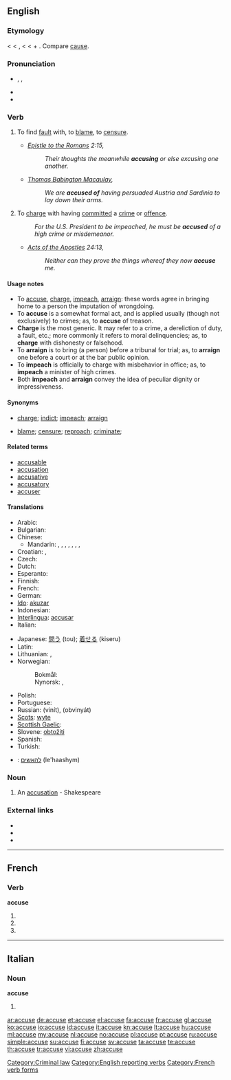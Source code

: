 {{also|accusé}}
==English==
{{webster}}

===Etymology===
< {{etyl|enm}} < {{etyl|fro}} {{term|acuser}}, {{etyl|fr}} {{term|accuser}} < {{etyl|la}} {{term|accusare||to call to account, accuse}} < {{term|ad||to}} + {{term|causa||cause, reason, account, lawsuit}}. Compare [[cause]].

===Pronunciation===
* {{enPR|əkyo͞ozʹ}}, {{IPA|/əˈkjuːz/}}, {{SAMPA|/@"kju:z/}}
* {{audio|En-us-accuse.ogg|Audio (US)}}
* {{rhymes|uːz}}

===Verb===
{{en-verb|accus|ing}}

# {{transitive}} To find [[fault]] with, to [[blame]], to [[censure]].
#* ''[[w:Epistle to the Romans|Epistle to the Romans]] 2:15,''
#*: ''Their thoughts the meanwhile '''accusing''' or else excusing one another.''
#* ''[[w:Thomas Babington Macaulay, 1st Baron Macaulay|Thomas Babington Macaulay]],''
#*: ''We are '''accused of''' having persuaded Austria and Sardinia to lay down their arms.''
# {{transitive}} To [[charge]] with having [[commit]]ted a [[crime]] or [[offence]].
#: ''For the U.S. President to be impeached, he must be '''accused''' of a high crime or misdemeanor.''
#* ''[[w:Acts of the Apostles|Acts of the Apostles]] 24:13,''
#*: ''Neither can they prove the things whereof they now '''accuse''' me.''

====Usage notes====
* To [[accuse]], [[charge]], [[impeach]], [[arraign]]: these words agree in bringing home to a person the imputation of wrongdoing.
* To '''accuse''' is a somewhat formal act, and is applied usually (though not exclusively) to crimes; as, to '''accuse''' of treason.
* '''Charge''' is the most generic. It may refer to a crime, a dereliction of duty, a fault, etc.; more commonly it refers to moral delinquencies; as, to '''charge''' with dishonesty or falsehood.
* To '''arraign''' is to bring (a person) before a tribunal for trial; as, to '''arraign''' one before a court or at the bar public opinion.
* To '''impeach''' is officially to charge with misbehavior in office; as, to '''impeach''' a minister of high crimes.
* Both '''impeach''' and '''arraign''' convey the idea of peculiar dignity or impressiveness.

====Synonyms====
* {{sense|legal}} [[charge]]; [[indict]]; [[impeach]]; [[arraign]]
* {{sense|}} [[blame]]; [[censure]]; [[reproach]]; [[criminate]];

====Related terms====
* [[accusable]]
* [[accusation]]
* [[accusative]]
* [[accusatory]]
* [[accuser]]

====Translations====
{{trans-top|attribute blame to someone}}
* Arabic: {{t|ar|اتهم|alt=اِتَّهَمَ|tr=ittahama}}
* Bulgarian: {{t+|bg|обвинявам}}
* Chinese:
** Mandarin: {{t|cmn|指責|sc=Hani}}, {{t|cmn|指责|tr=zhǐzé|sc=Hani}}, {{t|cmn|控告|tr=kònggào|sc=Hani}}, {{t|cmn|譴責|sc=Hani}}, {{t|cmn|谴责|tr=qiǎnzhé|sc=Hani}}, {{t-|cmn|指控|tr=zhǐkòng|sc=Hani}}, {{t|cmn|控訴|sc=Hani}}, {{t|cmn|控诉|tr=kòngsù|sc=Hani}}
* Croatian: {{t-|hr|optužiti}}, {{t-|hr|okriviti}}
* Czech: {{t-|cs|obvinit}}
* Dutch: {{t+|nl|beschuldigen}}
* Esperanto: {{t-|eo|akuzi|xs=Esperanto}}
* Finnish: {{t+|fi|syyttää}}
* French: {{t+|fr|accuser}}
* German: {{t-|de|beschuldigen}}
* [[Ido]]: [[akuzar]]
* Indonesian: {{t+|id|tuduh|alt=menuduh|xs=Indonesian}}
* [[Interlingua]]: [[accusar]]
* Italian: {{t+|it|accusare}}
{{trans-mid}}
* Japanese: [[問う]] (tou); [[着せる]] (kiseru)
* Latin: {{t-|la|accusare}}
* Lithuanian: {{t+|lt|apkaltinti|xs=Lithuanian}},  {{t+|lt|kaltinti|xs=Lithuanian}}
* Norwegian:
*: Bokmål: {{t|no|beskylde}}
*: Nynorsk: {{t|nn|skulde|xs=Norwegian Nynorsk}}, {{t|nn|skylde|xs=Norwegian Nynorsk}}
* Polish: {{t-|pl|oskarżać}}
* Portuguese: {{t+|pt|acusar}}
* Russian: {{t+|ru|винить}} (vinít), {{t+|ru|обвинять}} (obvinyát)
* [[Scots]]: [[wyte]]
* [[Scottish Gaelic]]: {{t-|gd|cuir às leth|xs=Scottish Gaelic}}
* Slovene: [[obtožiti]]
* Spanish: {{t+|es|acusar}}
* Turkish: {{t+|tr|suçlamak}}
{{trans-bottom}}

{{checktrans-top}}
* {{ttbc|Hebrew}}: [[להאשים]] (le'haashym)
{{checktrans-bottom}}

===Noun===
{{en-noun}}

# {{obsolete}} An [[accusation]] - Shakespeare

===External links===
* {{R:Webster 1913}}
* {{R:Century 1911}}
* {{R:OneLook}}

[[Category:Criminal law]]
[[Category:English reporting verbs]]

----

==French==

===Verb===
'''accuse'''

# {{form of|First- and third-person singular indicative present|accuser}}
# {{form of|First- and third-person singular subjunctive present|accuser}}
# {{form of|Ordinary second-person singular imperative present|accuser}}

[[Category:French verb forms]]

----

==Italian==

===Noun===
'''accuse''' {{f}}

# {{plural of|accusa|lang=it}}

[[ar:accuse]]
[[de:accuse]]
[[et:accuse]]
[[el:accuse]]
[[fa:accuse]]
[[fr:accuse]]
[[gl:accuse]]
[[ko:accuse]]
[[io:accuse]]
[[id:accuse]]
[[it:accuse]]
[[kn:accuse]]
[[lt:accuse]]
[[hu:accuse]]
[[ml:accuse]]
[[my:accuse]]
[[nl:accuse]]
[[no:accuse]]
[[pl:accuse]]
[[pt:accuse]]
[[ru:accuse]]
[[simple:accuse]]
[[su:accuse]]
[[fi:accuse]]
[[sv:accuse]]
[[ta:accuse]]
[[te:accuse]]
[[th:accuse]]
[[tr:accuse]]
[[vi:accuse]]
[[zh:accuse]]